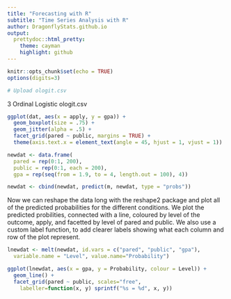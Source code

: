 ```yaml
---
title: "Forecasting with R"
subtitle: "Time Series Analysis with R"
author: DragonflyStats.github.io
output:
  prettydoc::html_pretty:
    theme: cayman
    highlight: github
---
```


```r
knitr::opts_chunk$set(echo = TRUE)
options(digits=3)
```

```r
# Upload ologit.csv
```
3 Ordinal Logistic ologit.csv

```r
ggplot(dat, aes(x = apply, y = gpa)) +
  geom_boxplot(size = .75) +
  geom_jitter(alpha = .5) +
  facet_grid(pared ~ public, margins = TRUE) +
  theme(axis.text.x = element_text(angle = 45, hjust = 1, vjust = 1))
```

```r
newdat <- data.frame(
  pared = rep(0:1, 200),
  public = rep(0:1, each = 200),
  gpa = rep(seq(from = 1.9, to = 4, length.out = 100), 4))
```

```r
newdat <- cbind(newdat, predict(m, newdat, type = "probs"))
```
Now we can reshape the data long with the reshape2 package and plot all of the predicted probabilities for the different conditions. 
We plot the predicted probilities, connected with a line, coloured by level of the outcome, apply, and facetted by level of pared and public. We also use a custom label function, to add clearer labels showing what each column and row of the plot represent.

```r

lnewdat <- melt(newdat, id.vars = c("pared", "public", "gpa"),
  variable.name = "Level", value.name="Probability")
```
```r

ggplot(lnewdat, aes(x = gpa, y = Probability, colour = Level)) +
  geom_line() +
  facet_grid(pared ~ public, scales="free",
    labeller=function(x, y) sprintf("%s = %d", x, y))
```
